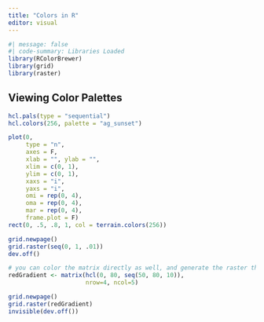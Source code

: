 ```yaml
---
title: "Colors in R"
editor: visual
---
```


```r
#| message: false
#| code-summary: Libraries Loaded
library(RColorBrewer)
library(grid)
library(raster)
```

## Viewing Color Palettes

```r
hcl.pals(type = "sequential")
hcl.colors(256, palette = "ag_sunset")

plot(0, 
     type = "n",
     axes = F,
     xlab = "", ylab = "",
     xlim = c(0, 1),
     ylim = c(0, 1),
     xaxs = "i",
     yaxs = "i",
     omi = rep(0, 4),
     oma = rep(0, 4),
     mar = rep(0, 4),
     frame.plot = F)
rect(0, .5, .8, 1, col = terrain.colors(256))

grid.newpage()
grid.raster(seq(0, 1, .01))
dev.off()
```

```r
# you can color the matrix directly as well, and generate the raster that way
redGradient <- matrix(hcl(0, 80, seq(50, 80, 10)),
                      nrow=4, ncol=5)

grid.newpage()
grid.raster(redGradient)
invisible(dev.off())
```
